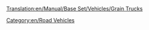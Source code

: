 [[Translation:en/Manual/Base Set/Vehicles/Grain Trucks]]

{{en/RoadVehicle|name     = Hereford Grain Truck
  |img      = Hereford_Grain_Truck.png
  |price    = £4,674 ($9,348) 
  |speed    = 48 km/h (30 mph)
  |annual   = £421 ($842)
  |designed = 1935
  |life     = 15
  |capacity = 20 tonnes of grain
}}
{{en/RoadVehicle|name     = Thomas Grain Truck
  |img      = Thomas_Grain_Truck.png
  |price    = £5,453 ($10,906)  
  |speed    = 88 km/h (55 mph)
  |annual   = £787 ($1,574)
  |designed = 1979
  |life     = 15
  |capacity = 25 tonnes of grain
}}
{{en/RoadVehicle|name     = Goss Grain Truck
  |img      = Goss_Grain_Truck.png
  |price    = £5,863 ($11,726) 
  |speed    = 112 km/h (70 mph)
  |annual   = £1,125 ($2,250)
  |designed = 2010
  |life     = 15
  |capacity = 30 tonnes of grain
}}

[[Category:en/Road Vehicles]]